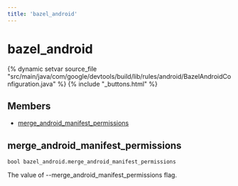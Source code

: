 ```yaml
---
title: 'bazel_android'
---
```


# bazel_android

{% dynamic setvar source_file "src/main/java/com/google/devtools/build/lib/rules/android/BazelAndroidConfiguration.java" %}
{% include "\_buttons.html" %}

## Members

- [merge_android_manifest_permissions](#merge_android_manifest_permissions)

## merge_android_manifest_permissions

``` rule-signature
bool bazel_android.merge_android_manifest_permissions
```

The value of --merge_android_manifest_permissions flag.
